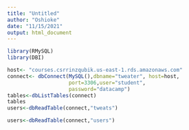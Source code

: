 ```yaml
---
title: "Untitled"
author: "Oshioke"
date: "11/15/2021"
output: html_document
---
```


```r
library(RMySQL)
library(DBI)

host<- "courses.csrrinzqubik.us-east-1.rds.amazonaws.com"
connect<- dbConnect(MySQL(),dbname="tweater", host=host,
                    port=3306,user="student",
                    password="datacamp")
tables<-dbListTables(connect)
tables
users<-dbReadTable(connect,"tweats")
```
```r
users<-dbReadTable(connect,"users")
```

